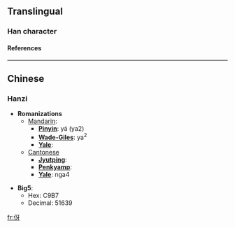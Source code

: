 ==Translingual==
===Han character===
{{Han char|rad=人|as=04|sn=6|four=2724<sub>0</sub>|canj=人一女竹 (OMVH)}}
====References====
{{Han ref|kx=0096.121|hdz=10120.060|uh=4F22|ud=20258}}
----

==Chinese==
===Hanzi===


* '''Romanizations'''
** [[Mandarin]]:
*** '''[[Pinyin]]''': yá (ya2)
*** '''[[Wade-Giles]]''': ya<sup>2</sup>
*** '''[[Yale]]''': 
**[[Cantonese]]
***'''[[Jyutping]]''':
***'''[[Penkyamp]]''': 
***'''[[Yale]]''': nga4



* '''Big5''':
** Hex: C9B7
** Decimal: 51639

[[fr:伢]]